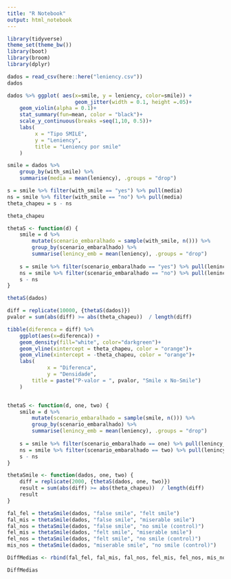 ```yaml
---
title: "R Notebook"
output: html_notebook
---
```



```r
library(tidyverse)
theme_set(theme_bw())
library(boot)
library(broom)
library(dplyr)

```


```r
dados = read_csv(here::here("leniency.csv"))
dados
```

```r
dados %>% ggplot( aes(x=smile, y = leniency, color=smile)) + 
                      geom_jitter(width = 0.1, height =.05)+
    geom_violin(alpha = 0.1)+
    stat_summary(fun=mean, color = "black")+
    scale_y_continuous(breaks =seq(1,10, 0.5))+
    labs(
         x = "Tipo SMILE", 
         y = "Leniency",
         title = "Leniency por smile"
    )
```

```r
smile = dados %>%
    group_by(with_smile) %>% 
    summarise(media = mean(leniency), .groups = "drop")

s = smile %>% filter(with_smile == "yes") %>% pull(media)
ns = smile %>% filter(with_smile == "no") %>% pull(media)
theta_chapeu = s - ns

theta_chapeu
```

```r
thetaS <- function(d) {
    smile = d %>%
        mutate(scenario_embaralhado = sample(with_smile, n())) %>% 
        group_by(scenario_embaralhado) %>% 
        summarise(lenincy_emb = mean(leniency), .groups = "drop")
    
    s = smile %>% filter(scenario_embaralhado == "yes") %>% pull(lenincy_emb)
    ns = smile %>% filter(scenario_embaralhado == "no") %>% pull(lenincy_emb)
    s - ns
}

thetaS(dados)
```

```r
diff = replicate(10000, {thetaS(dados)})
pvalor = sum(abs(diff) >= abs(theta_chapeu))  / length(diff)

tibble(diferenca = diff) %>% 
    ggplot(aes(x=diferenca)) +
    geom_density(fill="white", color="darkgreen")+
    geom_vline(xintercept = theta_chapeu, color = "orange")+
    geom_vline(xintercept = -theta_chapeu, color = "orange")+
    labs(
             x = "Diferenca", 
             y = "Densidade",
        title = paste("P-valor = ", pvalor, "Smile x No-Smile")
    )

```

```r

```


```r
thetaS <- function(d, one, two) {
    smile = d %>%
        mutate(scenario_embaralhado = sample(smile, n())) %>% 
        group_by(scenario_embaralhado) %>% 
        summarise(lenincy_emb = mean(leniency), .groups = "drop")
    
    s = smile %>% filter(scenario_embaralhado == one) %>% pull(lenincy_emb)
    ns = smile %>% filter(scenario_embaralhado == two) %>% pull(lenincy_emb)
    s - ns
}

thetaSmile <- function(dados, one, two) {
    diff = replicate(2000, {thetaS(dados, one, two)})
    result = sum(abs(diff) >= abs(theta_chapeu))  / length(diff)
    result
}
```

```r
fal_fel = thetaSmile(dados, "false smile", "felt smile")
fal_mis = thetaSmile(dados, "false smile", "miserable smile")
fal_nos = thetaSmile(dados, "false smile", "no smile (control)")
fel_mis = thetaSmile(dados, "felt smile", "miserable smile")
fel_nos = thetaSmile(dados, "felt smile", "no smile (control)")
mis_nos = thetaSmile(dados, "miserable smile", "no smile (control)")

DiffMedias <- rbind(fal_fel, fal_mis, fal_nos, fel_mis, fel_nos, mis_nos)
```

```r
DiffMedias
```

